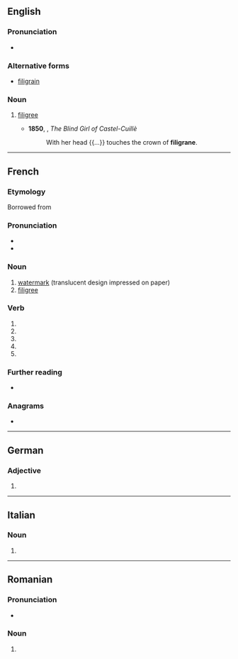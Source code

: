 {{also|filigrané}}
==English==

===Pronunciation===
* {{IPA|en|/ˈfɪlɪɡɹeɪn/}}

===Alternative forms===
* [[filigrain]]

===Noun===
{{en-noun|~}}

# {{lb|en|obsolete}} [[filigree]]
#* '''1850''', {{w|Henry Wadsworth Longfellow}}, ''The Blind Girl of Castel-Cuillè''
#*: With her head {{...}} touches the crown of '''filigrane'''.

{{Webster 1913}}

----

==French==

===Etymology===
Borrowed from {{etyl|it|fr}} {{m|it|filigrana}}

===Pronunciation===
* {{fr-IPA}}
* {{audio|fr|LL-Q150 (fra)-Jules78120-filigrane.wav|Audio}}

===Noun===
{{fr-noun|m}}

# [[watermark]] (translucent design impressed on paper)
# [[filigree]]

===Verb===
{{head|fr|verb form}}

# {{inflection of|fr|filigraner||1|s|pres|indc}}
# {{inflection of|fr|filigraner||3|s|pres|indc}}
# {{inflection of|fr|filigraner||1|s|pres|subj}}
# {{inflection of|fr|filigraner||3|s|pres|subj}}
# {{inflection of|fr|filigraner||2|s|impr}}

===Further reading===
* {{R:TLFi}}

===Anagrams===
* {{l|fr|infligera}}

----

==German==

===Adjective===
{{head|de|adjective form}}

# {{inflection of|de|filigran||str//mix|nom//acc|f|s|;|str|nom//acc|p|;|wk|nom|all-gender|s|;|wk|acc|f//n|s}}

----

==Italian==

===Noun===
{{head|it|noun plural form|g=f}}

# {{plural of|it|filigrana}}

----

==Romanian==

===Pronunciation===
* {{IPA|ro|[filiˈɡrane]}}

===Noun===
{{head|ro|noun form|g=n}}

# {{noun form of|ro|filigran||indef|pl}}